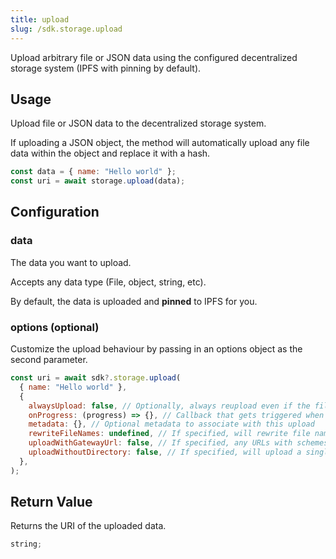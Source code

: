```yaml
---
title: upload
slug: /sdk.storage.upload
---
```


Upload arbitrary file or JSON data using the configured decentralized storage system (IPFS with pinning by default).

## Usage

Upload file or JSON data to the decentralized storage system.

If uploading a JSON object, the method will automatically upload any file data within the object and replace it with a hash.

```jsx
const data = { name: "Hello world" };
const uri = await storage.upload(data);
```

## Configuration

### data

The data you want to upload.

Accepts any data type (File, object, string, etc).

By default, the data is uploaded and **pinned** to IPFS for you.

### options (optional)

Customize the upload behaviour by passing in an options object as the second parameter.

```javascript
const uri = await sdk?.storage.upload(
  { name: "Hello world" },
  {
    alwaysUpload: false, // Optionally, always reupload even if the file already exists
    onProgress: (progress) => {}, // Callback that gets triggered when file upload progresses
    metadata: {}, // Optional metadata to associate with this upload
    rewriteFileNames: undefined, // If specified, will rewrite file names to numbers for use on-chain. Useful to use with NFT contracts that map token IDs to files.
    uploadWithGatewayUrl: false, // If specified, any URLs with schemes will be replaced with resolved URLs before upload
    uploadWithoutDirectory: false, // If specified, will upload a single file without wrapping it in a directory
  },
);
```

## Return Value

Returns the URI of the uploaded data.

```typescript
string;
```
